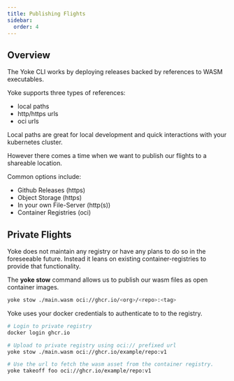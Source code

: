 ```yaml
---
title: Publishing Flights
sidebar:
  order: 4
---
```


## Overview

The Yoke CLI works by deploying releases backed by references to WASM executables.

Yoke supports three types of references:

- local paths
- http/https urls
- oci urls

Local paths are great for local development and quick interactions with your kubernetes cluster.

However there comes a time when we want to publish our flights to a shareable location.

Common options include:

- Github Releases (https)
- Object Storage (https)
- In your own File-Server (http(s))
- Container Registries (oci)

## Private Flights

Yoke does not maintain any registry or have any plans to do so in the foreseeable future.
Instead it leans on existing container-registries to provide that functionality.

The **yoke stow** command allows us to publish our wasm files as open container images.

```bash
yoke stow ./main.wasm oci://ghcr.io/<org>/<repo>:<tag>
```

Yoke uses your docker credentials to authenticate to to the registry.

```bash
# Login to private registry
docker login ghcr.io

# Upload to private registry using oci:// prefixed url
yoke stow ./main.wasm oci://ghcr.io/example/repo:v1

# Use the url to fetch the wasm asset from the container registry.
yoke takeoff foo oci://ghcr.io/example/repo:v1
```
